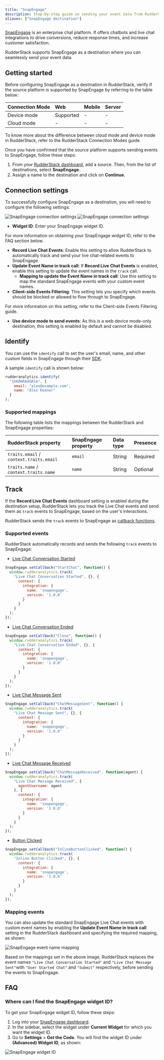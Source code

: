 ```yaml
---
title: "SnapEngage"
description: Step-by-step guide on sending your event data from RudderStack to SnapEngage.
aliases: ["SnapEngage destination"]
---
```


[SnapEngage](https://snapengage.com/) is an enterprise chat platform. If offers chatbots and live chat integrations to drive conversions, reduce response times, and increase customer satisfaction.

RudderStack supports SnapEngage as a destination where you can seamlessly send your event data.

## Getting started

Before configuring SnapEngage as a destination in RudderStack, verify if the source platform is supported by SnapEngage by referring to the table below:

| Connection Mode | Web | Mobile | Server |
| :--- | :--- | :--- | :--- |
| Device mode | Supported | - | - |
| Cloud mode | -  | - | - |

<div class="infoBlock">
To know more about the difference between cloud mode and device mode in RudderStack, refer to the <Link to="/destinations/rudderstack-connection-modes/">RudderStack Connection Modes</Link> guide.
</div>

Once you have confirmed that the source platform supports sending events to SnapEngage, follow these steps:

1. From your [RudderStack dashboard](https://app.rudderstack.com/), add a source. Then, from the list of destinations, select **SnapEngage**.
2. Assign a name to the destination and click on **Continue**.

## Connection settings

To successfully configure SnapEngage as a destination, you will need to configure the following settings:

<img src="../../assets/event-stream-destinations/snapengage-connection-settings-1.png" alt="SnapEngage connection settings"/>
<img src="../../assets/event-stream-destinations/snapengage-connection-settings-2.png" alt="SnapEngage connection settings"/>

- **Widget ID**: Enter your SnapEngage widget ID.

<div class="infoBlock">
For more information on obtaining your SnapEngage widget ID, refer to the <Link to="#faq">FAQ</Link> section below.
</div>

- **Record Live Chat Events**: Enable this setting to allow RudderStack to automatically track and send your live chat-related events to SnapEngage.
- **Update Event Name in track call**: If **Record Live Chat Events** is enabled, enable this setting to update the event names in the `track` call.
    - **Mapping to update the Event Name in track call**: Use this setting to map the standard SnapEngage events with your custom event names.
- **Client-side Events Filtering**: This setting lets you specify which events should be blocked or allowed to flow through to SnapEngage.

<div class="infoBlock">
For more information on this setting, refer to the <Link to="/sources/sdks/event-filtering/">Client-side Events Filtering</Link> guide.
</div>

- **Use device mode to send events**: As this is a <Link to="https://www.rudderstack.com/docs/destinations/rudderstack-connection-modes/#device-mode">web device mode</Link>-only destination, this setting is enabled by default and cannot be disabled.

## Identify

You can use the <Link to="/event-spec/standard-events/identify/">`identify`</Link> call to set the user's email, name, and other custom fields in SnapEngage through their <a href="https://developer.snapengage.com/javascript-api/#javascript-api">SDK</a>.

A sample `identify` call is shown below:

```javascript
rudderanalytics.identify(
  "1hKOmRA4GRlm", {
    email: "alex@example.com",
    name: "Alex Keener"
  }
);
```

### Supported mappings

The following table lists the mappings between the RudderStack and SnapEngage properties:

| RudderStack property | SnapEngage property | Data type | Presence
|:---------------------|:-------------|:--------------|:--------------|
| `traits.email` / `context.traits.email` | `email` | String | Required |
| `traits.name` / `context.traits.name` | `name` | String | Optional |

## Track

If the **Record Live Chat Events** dashboard setting is enabled during the destination setup, RudderStack lets you track the Live Chat events and send them as <Link to="/event-spec/standard-events/track/">`track`</Link> events to SnapEngage, based on the user's interactions.

<div class="infoBlock">
RudderStack sends the <code class="inline-code">track</code> events to SnapEngage as <a href="https://developer.snapengage.com/javascript-api/javascript-events/">callback functions</a>.
</div>

### Supported events

RudderStack automatically records and sends the following `track` events to SnapEngage:

- [Live Chat Conversation Started](https://developer.snapengage.com/javascript-api/#startchat-event)

```javascript
SnapEngage.setCallback("StartChat", function() {
  window.rudderanalytics.track(
    "Live Chat Conversation Started", {}, {
      context: {
        integration: {
          name: 'snapengage',
          version: '1.0.0'
        }
      }
    }
  );
});
```

- [Live Chat Conversation Ended](https://developer.snapengage.com/javascript-api/#close-event)

```javascript
SnapEngage.setCallback("Close", function() {
  window.rudderanalytics.track(
    "Live Chat Conversation Ended", {}, {
      context: {
        integration: {
          name: 'snapengage',
          version: '1.0.0'
        }
      }
    }
  );
});
```

- [Live Chat Message Sent](https://developer.snapengage.com/javascript-api/#chatmessagesent-event) 

```javascript
SnapEngage.setCallback("ChatMessageSent", function() {
  window.rudderanalytics.track(
    "Live Chat Message Sent", {}, {
      context: {
        integration: {
          name: 'snapengage',
          version: '1.0.0'
        }
      }
    }
  );
});
```

- [Live Chat Message Received](https://developer.snapengage.com/javascript-api/#chatmessagereceived-event)

```javascript
SnapEngage.setCallback("ChatMessageReceived", function(agent) {
  window.rudderanalytics.track(
    "Live Chat Message Received", {
      agentUsername: agent
    }, {
      context: {
        integration: {
          name: 'snapengage',
          version: '1.0.0'
        }
      }
    }
  );
});
```

- [Button Clicked](https://developer.snapengage.com/javascript-api/#button-event)

```javascript
SnapEngage.setCallback("InlineButtonClicked", function() {
  window.rudderanalytics.track(
    "Inline Button Clicked", {}, {
      context: {
        integration: {
          name: 'snapengage',
          version: '1.0.0'
        }
      }
    }
  );
});
```

### Mapping events

You can also update the standard SnapEngage Live Chat events with custom event names by enabling the <strong>Update Event Name in track call</strong> setting in the RudderStack dashboard and specifying the required mapping, as shown:

<img src="../../assets/event-stream-destinations/snapengage-event-mapping.png" alt="SnapEngage event name mapping" />

Based on the mappings set in the above image, RudderStack replaces the event names `"Live Chat Conversation Started"` and `"Live Chat Message Sent"`with `"User Started Chat"` and `"Submit"` respectively, before sending the events to SnapEngage.

## FAQ

### Where can I find the SnapEngage widget ID?

To get your SnapEngage widget ID, follow these steps:

1. Log into your <a href="https://www.snapengage.com/app/">SnapEngage dashboard</a>.
2. In the sidebar, select the widget under **Current Widget** for which you want the widget ID.
3. Go to **Settings** > **Get the Code**. You will find the widget ID under **(Advanced) Widget ID**, as shown:

<img src="../../assets/event-stream-destinations/snapengage-widget-id.png" alt="SnapEngage widget ID"/>